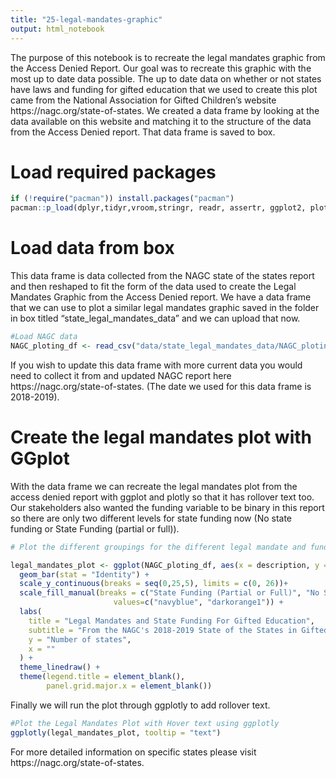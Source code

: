 ```yaml
---
title: "25-legal-mandates-graphic"
output: html_notebook
---
```


The purpose of this notebook is to recreate the legal mandates graphic from the Access Denied Report. Our goal was to recreate this graphic with the most up to date data possible. The up to date data on whether or not states have laws and funding for gifted education that we used to create this plot came from the National Association for Gifted Children's website https://nagc.org/state-of-states. We created a data frame by looking at the data available on this website and matching it to the structure of the data from the Access Denied report. That data frame is saved to box. 

# Load required packages

```r
if (!require("pacman")) install.packages("pacman")
pacman::p_load(dplyr,tidyr,vroom,stringr, readr, assertr, ggplot2, plotly)
```

# Load data from box

This data frame is data collected from the NAGC state of the states report and then reshaped to fit the form of the data used to create the Legal Mandates Graphic from the Access Denied report. We have a data frame that we can use to plot a similar legal mandates graphic saved in the folder in box titled "state_legal_mandates_data" and we can upload that now.

```r

#Load NAGC data 
NAGC_ploting_df <- read_csv("data/state_legal_mandates_data/NAGC_ploting_df.csv")
```

If you wish to update this data frame with more current data you would need to collect it from and updated NAGC report here https://nagc.org/state-of-states. (The date we used for this data frame is 2018-2019).

# Create the legal mandates plot with GGplot

With the data frame we can recreate the legal mandates plot from the access denied report with ggplot and plotly so that it has rollover text too. Our stakeholders also wanted the funding variable to be binary in this report so there are only two different levels for state funding now (No state funding or State Funding (partial or full)).

```r
# Plot the different groupings for the different legal mandate and funding types for different states

legal_mandates_plot <- ggplot(NAGC_ploting_df, aes(x = description, y = count, fill = funding_description, text = sprintf("Number of States: %s<br>%s<br>States: %s", count, funding_description, states))) +
  geom_bar(stat = "Identity") +
  scale_y_continuous(breaks = seq(0,25,5), limits = c(0, 26))+
  scale_fill_manual(breaks = c("State Funding (Partial or Full)", "No State Funding"), 
                       values=c("navyblue", "darkorange1")) +
  labs(
    title = "Legal Mandates and State Funding For Gifted Education",
    subtitle = "From the NAGC's 2018-2019 State of the States in Gifted Education",
    y = "Number of states",
    x = ""
  ) +
  theme_linedraw() +
  theme(legend.title = element_blank(),
        panel.grid.major.x = element_blank())

```

Finally we will run the plot through ggplotly to add rollover text.

```r
#Plot the Legal Mandates Plot with Hover text using ggplotly
ggplotly(legal_mandates_plot, tooltip = "text")
```

For more detailed information on specific states please visit https://nagc.org/state-of-states.

